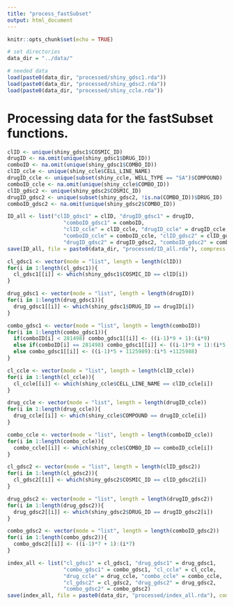 ```yaml
---
title: "process_fastSubset"
output: html_document
---
```


```r
knitr::opts_chunk$set(echo = TRUE)
```

```r
# set directories
data_dir = "../data/"

# needed data
load(paste0(data_dir, "processed/shiny_gdsc1.rda"))
load(paste0(data_dir, "processed/shiny_gdsc2.rda"))
load(paste0(data_dir, "processed/shiny_ccle.rda"))
```

# Processing data for the fastSubset functions.

```r
clID <- unique(shiny_gdsc1$COSMIC_ID)
drugID <- na.omit(unique(shiny_gdsc1$DRUG_ID))
comboID <- na.omit(unique(shiny_gdsc1$COMBO_ID))
clID_ccle <- unique(shiny_ccle$CELL_LINE_NAME)
drugID_ccle <- unique(subset(shiny_ccle, WELL_TYPE == "SA")$COMPOUND)
comboID_ccle <- na.omit(unique(shiny_ccle$COMBO_ID))
clID_gdsc2 <- unique(shiny_gdsc2$COSMIC_ID)
drugID_gdsc2 <- unique(subset(shiny_gdsc2, !is.na(COMBO_ID))$DRUG_ID)
comboID_gdsc2 <- na.omit(unique(shiny_gdsc2$COMBO_ID))
```

```r
ID_all <- list("clID_gdsc1" = clID, "drugID_gdsc1" = drugID,
                  "comboID_gdsc1" = comboID,
                  "clID_ccle" = clID_ccle, "drugID_ccle" = drugID_ccle,
                  "comboID_ccle" = comboID_ccle, "clID_gdsc2" = clID_gdsc2,
                  "drugID_gdsc2" = drugID_gdsc2, "comboID_gdsc2" = comboID_gdsc2)
save(ID_all, file = paste0(data_dir, "processed/ID_all.rda"), compress = "xz")
```


```r
cl_gdsc1 <- vector(mode = "list", length = length(clID))
for(i in 1:length(cl_gdsc1)){
  cl_gdsc1[[i]] <- which(shiny_gdsc1$COSMIC_ID == clID[i])
}

drug_gdsc1 <- vector(mode = "list", length = length(drugID))
for(i in 1:length(drug_gdsc1)){
  drug_gdsc1[[i]] <- which(shiny_gdsc1$DRUG_ID == drugID[i])
}

combo_gdsc1 <- vector(mode = "list", length = length(comboID))
for(i in 1:length(combo_gdsc1)){
  if(comboID[i] < 281498) combo_gdsc1[[i]] <- ((i-1)*9 + 1):(i*9)
  else if(comboID[i] == 281498) combo_gdsc1[[i]] <- ((i-1)*9 + 1):(i*5 + 1125988)
  else combo_gdsc1[[i]] <- ((i-1)*5 + 1125989):(i*5 +1125988)
}
```

```r
cl_ccle <- vector(mode = "list", length = length(clID_ccle))
for(i in 1:length(cl_ccle)){
  cl_ccle[[i]] <- which(shiny_ccle$CELL_LINE_NAME == clID_ccle[i])
}

drug_ccle <- vector(mode = "list", length = length(drugID_ccle))
for(i in 1:length(drug_ccle)){
  drug_ccle[[i]] <- which(shiny_ccle$COMPOUND == drugID_ccle[i])
}

combo_ccle <- vector(mode = "list", length = length(comboID_ccle))
for(i in 1:length(combo_ccle)){
  combo_ccle[[i]] <- which(shiny_ccle$COMBO_ID == comboID_ccle[i])
}
```

```r
cl_gdsc2 <- vector(mode = "list", length = length(clID_gdsc2))
for(i in 1:length(cl_gdsc2)){
  cl_gdsc2[[i]] <- which(shiny_gdsc2$COSMIC_ID == clID_gdsc2[i])
}

drug_gdsc2 <- vector(mode = "list", length = length(drugID_gdsc2))
for(i in 1:length(drug_gdsc2)){
  drug_gdsc2[[i]] <- which(shiny_gdsc2$DRUG_ID == drugID_gdsc2[i])
}

combo_gdsc2 <- vector(mode = "list", length = length(comboID_gdsc2))
for(i in 1:length(combo_gdsc2)){
  combo_gdsc2[[i]] <- ((i-1)*7 + 1):(i*7)
}
```

```r
index_all <- list("cl_gdsc1" = cl_gdsc1, "drug_gdsc1" = drug_gdsc1,
                  "combo_gdsc1" = combo_gdsc1, "cl_ccle" = cl_ccle,
                  "drug_ccle" = drug_ccle, "combo_ccle" = combo_ccle,
                  "cl_gdsc2" = cl_gdsc2, "drug_gdsc2" = drug_gdsc2,
                  "combo_gdsc2" = combo_gdsc2)
save(index_all, file = paste0(data_dir, "processed/index_all.rda"), compress = "xz")
```
